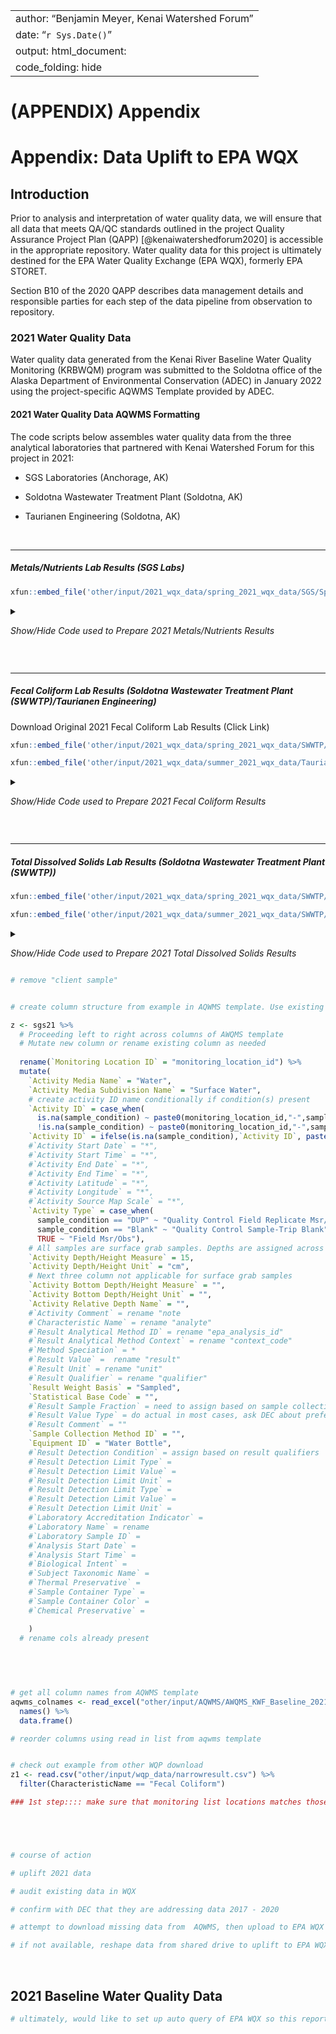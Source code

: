```{=html}
<style type="text/css">
details:hover { cursor: pointer }
</style>
```
---
author: "Benjamin Meyer, Kenai Watershed Forum"
date: "`r Sys.Date()`"
output: html_document:
  code_folding: hide
---

# (APPENDIX) Appendix {.unnumbered}

# Appendix: Data Uplift to EPA WQX

## Introduction

Prior to analysis and interpretation of water quality data, we will ensure that all data that meets QA/QC standards outlined in the project Quality Assurance Project Plan (QAPP) [@kenaiwatershedforum2020] is accessible in the appropriate repository. Water quality data for this project is ultimately destined for the EPA Water Quality Exchange (EPA WQX), formerly EPA STORET.

Section B10 of the 2020 QAPP describes data management details and responsible parties for each step of the data pipeline from observation to repository.

### 2021 Water Quality Data

Water quality data generated from the Kenai River Baseline Water Quality Monitoring (KRBWQM) program was submitted to the Soldotna office of the Alaska Department of Environmental Conservation (ADEC) in January 2022 using the project-specific AQWMS Template provided by ADEC.



#### 2021 Water Quality Data AQWMS Formatting

The code scripts below assembles water quality data from the three analytical laboratories that partnered with Kenai Watershed Forum for this project in 2021:

-   SGS Laboratories (Anchorage, AK)

-   Soldotna Wastewater Treatment Plant (Soldotna, AK)

-   Taurianen Engineering (Soldotna, AK)

<br>

***


##### Metals/Nutrients Lab Results (SGS Labs)

```r
xfun::embed_file('other/input/2021_wqx_data/spring_2021_wqx_data/SGS/Spring 2021 Results from SGS.pdf', text = "Download Original 2021 Metals/Nutrients Lab Results from SGS.pdf")

```


<details>

<summary>

*Show/Hide Code used to Prepare 2021 Metals/Nutrients Results*

</summary>


```r

# clear environment
rm(list=ls())

# load packages
library(tidyverse)
library(readxl)
library(openxlsx)
library(data.table)
library(stringr)
library(magrittr)
library(janitor)
library(hms)
library(lubridate)

xfun::pkg_load2(c("htmltools", "mime"))


# Assign 2021 Field Sample Dates 

# Spring 2021 sampling date
spring21_sample_date <- "5/11/2021"

# Summer 2021 Sampling Date
summer21_sample_date <-"8/27/2021"

################################################################################################################
######################################### Read in  and Clean SGS/ALS Data ######################################
################################################################################################################


############################ Part A: SGS Data Read In #############################

## Reformat SGS data downloaded from their server client (SGS Engage) to match AQWMS template

### spring 2021 SGS data

#### read in results downloaded from SGS 
spring_sgs21 <- read_excel("other/input/2021_wqx_data/spring_2021_wqx_data/SGS/Spring 2021 Results from SGS.xlsx", sheet = "Report", skip = 4) %>%
  mutate(`Lab Sample` = as.double(`Lab Sample`)) %>%
  # assign field sample date
  mutate(sample_date = spring21_sample_date) %>%
  clean_names()

### summer 2021 SGS data

#### read in results downloaded from SGS 
summer_sgs21 <- read_excel("other/input/2021_wqx_data/summer_2021_wqx_data/SGS/SGS_results_Summer2021.xlsx", sheet = "Report", skip = 4) %>%
  # filter out extraneous info
  filter(!`Client Sample` %in%c("Sample Comments","Client Sample Id"),
         !`Matrix` %in% "200.7 Total Ca, Fe, Mg were analyzed by ALS of Kelso, WA.",
         !is.na(`Lab Sample`)) %>%
  # remove blank columns
  select(-starts_with("...")) %>%
  # assign field sample date
  mutate(sample_date = summer21_sample_date) %>%
  clean_names()

# transform column types to prep for join
summer_sgs21 %<>%
  mutate(lab_sample = as.double(lab_sample),
         reporting_limit = as.double(reporting_limit))

# append spring and summer 2021 results
sgs21 <- bind_rows(spring_sgs21,summer_sgs21) %>%
  # add lab name
  mutate(lab_name = "SGS North America, Anchorage, Alaska") %>%
  # make lab sample column character
  transform(lab_sample = as.character(lab_sample))

rm(spring_sgs21,summer_sgs21)



# Original SGS engage downloads did not contain lab batch info (grey boxes in PDF doc). Acquired upon request in Feb 2022. 
# We need to join batch info to overall results

# read in
spring_batch_sgs21 <- read.csv("other/input/2021_wqx_data/spring_2021_wqx_data/SGS/spring_2021_sgs_batch_info.csv")
summer_batch_sgs21 <- read.csv("other/input/2021_wqx_data/summer_2021_wqx_data/SGS/summer_2021_sgs_batch_info.csv")

# clean up and retain only useful columns
batch_sgs21 <- bind_rows(spring_batch_sgs21,summer_batch_sgs21) %>%
  clean_names() %>%
  remove_empty() %>%
  filter(str_detect(project_id,"Kenai")) %>%
  select(sample_id,
         collect_date,
         lab_sample_id,
         rec_date,
         run_date_time,
         extracted_date,
         analyte,
         analyst)


```





```r




###################### Part B: ALS Data Read In #############################

## SGS subcontracted analyses of Ca, Fe, and Mg to ALS laboratories (Kelso, WA). These results are not included in the spreadsheet download from SGS engage and were entered manually in to seperate spring and summer "ALS" named spreadsheets

#### read in spring 2021 results from ALS 
spring_als21 <- read_excel("other/input/2021_wqx_data/spring_2021_wqx_data/SGS/Spring 2021 Total Metals from ALS Lab.xlsx", skip = 5) %>%
  # assign field sample date
  mutate(sample_date = spring21_sample_date) %>%
  clean_names()

#### read in summer 2021 results from ALS 
summer_als21 <- read_excel("other/input/2021_wqx_data/summer_2021_wqx_data/SGS/ALS_Data_Results_Summer_2021.xlsx", skip = 5) %>%
  # assign field sample date
  mutate(sample_date = summer21_sample_date) %>%
  clean_names()

# join spring and summer 2021 datasets
als21 <- bind_rows(spring_als21,summer_als21)

# remove old dataframes
rm(spring_als21,summer_als21)

# prep ALS data to be joined with SGS data
als21 %<>%
  rename(client_sample = client_id,
         lab_sample = lab_id,
         reporting_limit = mrl,
         analysis = method) %>%
  select(-qc1,-data_entry,-qc2) %>%
  # transform column types as needed for join in next step
  transform(lab_sample = as.character(lab_sample),
            analysis = as.character(analysis),
            result = as.character(result)) %>%
  # add lab name
  mutate(lab_name = "ALS Environmental - Kelso Laboratory",
         # assign matric type
         matrix = "Water (Surface, Eff., Ground)")

# join SGS data with ALS data
sgs21 <- bind_rows(sgs21,als21) 

rm(als21)







############### Part C: Address spelling/format issues and inconsistent sample/site names ######################

# upon visual inspection, we can see that the location names in the AQWMS template differ slightly from the place names in the SGS report (spelling and name inconsistencies).

  
# move info about duplicate sample and/or sample blank status into separate column
sgs21 %<>%
  mutate(sample_condition = case_when(
    grepl("Blank",client_sample) ~ "Blank",
    grepl("DUP",client_sample) ~ "DUP")) %>%
  # remove "DUP" designation from client_sample column
  mutate(client_sample = str_replace(client_sample, "DUP", "")) 

  
# remove from "client_sample" names the text containing the suffixes Diss/Dis (Dissolved metals sample) since we only want a list of unique sites. (Solution for this step found at https://stackoverflow.com/questions/29271549/replace-all-occurrences-of-a-string-in-a-data-frame)
sgs21 %<>%  
  mutate(client_sample = (str_replace(client_sample, "Diss|Dis|DUP", ""))) %>%
  
  # remove "Diss" suffix and "EP" prefix from "analysis" column
  mutate(analysis = str_replace(analysis, "Diss", "")) %>%
  # note trailing space after "EP200.8 "
  mutate(analysis = str_replace(analysis,"EP200.8 ","200.8")) %>%

  # address the one stubborn site name still containing "Diss"
  mutate(client_sample = case_when(
    client_sample == "RM0-No Name Creek  Diss" ~ "RM0-No Name Creek",
    TRUE ~ client_sample)) 
  
  
# We need to remove white spaces, apostrophes, and dashes. Join functions such as "left_join" are often uncooperative with these types of strings
  
sgs21 %<>%
    # remove excess white spaces
  mutate(client_sample = str_trim(client_sample,"both")) %>%
  mutate(client_sample = str_squish(client_sample)) %>%
  
  # make remaining white spaces underscores
  mutate(client_sample = gsub("\\s+","_",client_sample)) %>%
  
  # remove apostrophes
  mutate(client_sample = gsub("\\'","",client_sample)) %>%
  
  # replace dashes with underscores
  mutate(client_sample = gsub("\\-","_",client_sample)) %>%
  
  # replace multiple underscores with single
  mutate(client_sample = gsub("\\__","_",client_sample)) %>%
  mutate(client_sample = gsub("\\___","_",client_sample))

# apply note regarding trip blanks (for BTEX organics)
# assigned in sequence as encountered on chain of custody
sgs21 %<>%
  mutate(note = case_when(
    grepl("Trip_Blank_1", client_sample) ~ "KWF Crew, RM1.5_Kenai_City_Dock",
    grepl("Trip_Blank_2", client_sample) ~ "USFWS Crew, RM6.5_Cunningham_Park",
    grepl("Trip_Blank_3", client_sample) ~ "DEC Crew, RM40_Bings_Landing",
    grepl("Trip_Blank_4", client_sample) ~ "DEC Crew, RM43_Upstream_of_Dow_Island"))
  
  
# seperate result qualifiers (U, J, B) in to a new column
sgs21 %<>%
  mutate(qualifier = str_extract(result,"[aA-zZ]+")) %>%
  mutate(result = str_remove(result,"[aA-zZ]+")) %>%
  
  # again replace multiple underscores with single
  mutate(client_sample = gsub("\\__","_",client_sample)) 







############## Part D: Prepare SGS/ALS Location/Site Names ##########################

# In preparation for a join to AQWMS table, we will manually generate a match table csv file that we can use 

## generate list of unique site names from 2021 SGS data
sgs21_sitenames <- data.table(unique(sgs21$client_sample)) 
  

# generate list of unique site names from 2021 AQWMS template
aqwms21_sitenames <- read_excel("other/input/AQWMS/AWQMS_KWF_Baseline_2021.xlsx", sheet = "Monitoring Locations") %>%
  select("Monitoring Location Name", "Monitoring Location ID") %>%
  distinct()

# write 2021 sgs site names to an excel file
site_match_table_path <- "other/input/AQWMS/sgs_site_names_matching_table.xlsx"
write.xlsx(sgs21_sitenames, site_match_table_path) 

# create an excel file with two sheets: a.) SGS site names, and b.) AQWMS site names
wb <- loadWorkbook(site_match_table_path)
addWorksheet(wb,"Sheet2")
writeData(wb,"Sheet2",aqwms21_sitenames)
saveWorkbook(wb,site_match_table_path,overwrite = TRUE)


# Using these two tables, we will manually create a new file titled "sgs_site_names_matching_table_manual_edit.xlsx" and manually match up the two disparate naming systems. Performed by B Meyer January 2022. 


# append "Monitoring Location Name" and "Monitoring Location ID" info from WQX to spring 2021 SGS data

## read in site names join table
sitenames21_match <- read_excel("other/input/AQWMS/sgs_site_names_matching_table_manual_edit.xlsx") %>%
  select(`Monitoring Location Name`,`Monitoring Location ID`,sgs_sitenames) %>%
  rename(client_sample = sgs_sitenames)

# append monitoring location names
sgs21 %<>%
  left_join(sitenames21_match, by = "client_sample") %>%
  clean_names() 

# remove dfs
rm(sgs21_sitenames,aqwms21_sitenames)

# remove old "client_sample"column
sgs21 %<>% select(-client_sample)






######################## Part E: "Result Analytical Method Context" name rectification ######################

# In the AQWMS template, the EPA names that will go in the column "Result Analytical Method ID" do not exactly match the names provided by the laboratory (SGS). After communicating with SGS on 2/8/2022, we are able to cross-walk between the two naming systems. These matches are documented in the excel file "analysis_code_matching_table.xlsx."

# assign "Result Analytical Method ID" and "Result Analytical Method Context" to dataset using matching table

# read in matching table
analysis_code_matching_table <- read_excel("other/input/AQWMS/analysis_code_matching_table.xlsx") %>%
  select(-Comments,-`EPA Name`) %>%
  clean_names() %>%
  rename(analysis = sgs_analysis_code) %>%
  # remove "EP" prefix from method "EP200.8"
  mutate(analysis = str_replace(analysis,"EP200.8","200.8"))
  

# read in AQWMS Analytical Methods list
aqwms_analytical_methods <- read_excel("other/input/AQWMS/AWQMS_KWF_Baseline_2021.xlsx", sheet = "Analytical Methods") %>%
  select("ID","Context Code") %>%
  clean_names() %>%
  rename(epa_analysis_id = id) 

# join two tables above
epa_analysis_codes <- inner_join(aqwms_analytical_methods,analysis_code_matching_table, by = "epa_analysis_id") %>%
  filter(!context_code %in% c("USEPA Rev 5.4",
                              "APHA (1997)",
                              "APHA (1999)")) 

# join EPA analysis IDs and context codes to overall dataset
sgs21 %<>%
  left_join(epa_analysis_codes, by = "analysis")


rm(analysis_code_matching_table,aqwms_analytical_methods,epa_analysis_codes)



######################## Part F: Assign lab analysis in/out dates ######################

# TBD if necessary


########################## Miscellaneous Steps #########################################

# rectify select colum classes

sgs21 %<>%
  transform(sample_date = mdy(sample_date))
```

</details>

<br>

***

##### Fecal Coliform Lab Results (Soldotna Wastewater Treatment Plant (SWWTP)/Taurianen Engineering)

Download Original 2021 Fecal Coliform Lab Results (Click Link)


```r
xfun::embed_file('other/input/2021_wqx_data/spring_2021_wqx_data/SWWTP/KRWF Fecal 05-11-21.xls', text = "Download Original Spring 2021 Fecal Lab Results from SWWTP")

```

```r
xfun::embed_file('other/input/2021_wqx_data/summer_2021_wqx_data/Taurianen/FecalColiform_Results_Summer2021.pdf', text = "Download Original Summer 2021 Fecal Coliform Lab Results from Taurianen")

```

<details>

<summary>

*Show/Hide Code used to Prepare 2021 Fecal Coliform Results* 

</summary>


```r

############################################################################################################
##################################### Read in  and Clean SWWTP / Taurianen FC Data #########################
############################################################################################################

########################### Part A: SWWTP FC Data Read In ##################################################
swwtp_spring21 <- read_excel("other/input/2021_wqx_data/spring_2021_wqx_data/SWWTP/KRWF Fecal 05-11-21.xls", skip = 11) %>%
  clean_names() %>%

## fix site naming and terminology

# move info about duplicate sample and/or sample blank status into separate column
  mutate(sample_condition = case_when(
    grepl("BLANK",sample_location_rm) ~ "Lab Blank",
    grepl("DUP",sample_location_rm) ~ "DUP",
    grepl("POSITIVE",sample_location_rm) ~ "Positive Control")) %>%
  # remove "BLANK", and "POSITIVE designation from sample_location column
  mutate(sample_location_rm = (str_replace(sample_location_rm, "BLANK|POSITIVE", ""))) 

# remove "DUP" from site name column and trim white spaces in site name column
swwtp_spring21 %<>%
  mutate(sample_location_rm = str_remove(sample_location_rm,"DUP")) %>%
  mutate(sample_location_rm = str_trim(sample_location_rm,"right"))


# address different site naming systems
# use manually generated matching table
# read in matching table and match
swwtp_spring21_site_matching <- read_excel("other/input/AQWMS/swwtp_site_names_matching_table_manual_edit.xlsx") 

# join
swwtp_spring21 %<>%  
  full_join(swwtp_spring21_site_matching) %>%
  select(-sample_location_rm)

rm(swwtp_spring21_site_matching)


## fix lab analysis times and dates
swwtp_spring21 %<>%
  # lab processing time/date
  mutate(analysis_time_in = as_hms(time_in),
         analysis_date_in = mdy(spring21_sample_date),
         analysis_time_out = as_hms(time_out),
         # see file "other/input/2021_wqx_data/spring_2021_wqx_data/SWWTP/KRWF Fecal 05-11-21.xls for out analysis date
         analysis_date_out = ymd("2021-05-12")) %>%
  select(-time_in,-time_out) %>%
  transform(time_sampled = as_hms(time_sampled)) %>%
  # field sample date and time
  mutate(time_sampled = as_hms(time_sampled), 
         sample_date = mdy(spring21_sample_date))
  


## rename existing column names and create new ones to match sgs21 data format at end of prior code chunk
swwtp_spring21 %<>% 
  rename(lab_sample = dish_number,
         result = colony_count_100m_l) %>%
  mutate(note = paste0("Lab analysis volume = ",ml," mL"),
         matrix = "Water (Surface, Eff., Ground)",
         analysis = "9222 D ~ Membrane filtration test for fecal coliforms",
         analyte = "Fecal Coliform",
         unit = "cfu/100ml",
         # reporting limit value from 2019 QAPP, pg 17
         reporting_limit = 1.0,
         lab_name = "Soldotna Wastewater Treatment Plant",
         mdl = "",
         note = "",
         qualifier = "",
         epa_analysis_id = "9222D",
         context_code = "APHA",
         analyst = "AW") %>%
  clean_names() %>%
  select(-ml,-colony_count) %>%
  # transform to prep for bind with sgs21
  transform(lab_sample = as.character(lab_sample),
            mdl = as.double(mdl))



## join SGS 2021 data to Spring 2021 Fecal Coliform data from SWWTP
dat <- bind_rows(sgs21,swwtp_spring21)

rm(swwtp_spring21)





########################### Part B: Taurianen FC Data Read In (Summer 2021) ##############################################

## read in taurianen summer 2021 results
taur_summer21 <- read_excel("other/input/2021_wqx_data/summer_2021_wqx_data/Taurianen/Fecal_Coliform_Results_Spreadsheet.xlsx", skip = 3) %>%
  clean_names() %>%
  select(-qc1,-data_entry,-qc2) %>%
  
## move info about duplicate sample and/or sample blank status into separate column
  mutate(sample_condition = case_when(
    grepl("DUP",sample_location) ~ "DUP")) %>%
  # remove "DUP" designation from sample_location column
  mutate(sample_location = (str_replace(sample_location, "_DUP", ""))) %>%
  # trim white spaces in site name column
  mutate(sample_location = str_trim(sample_location,"right")) %>%
  
## add known info about times/dates, correct formats and column names
  mutate(sample_date = mdy(summer21_sample_date),
         analysis_date_in = mdy(summer21_sample_date),
         analysis_time_in = as_hms(time_relinquished),
         analysis_date_out = mdy("8/28/2021"),
         analysis_time_out = as_hms(time_tested), 
         sample_date = mdy(summer21_sample_date),
         # drop old columns
         .keep = "unused") %>%
  select(-date_of_testing) %>%
  transform(time_sampled = as_hms(time_sampled)) %>%
  
## add lab name
  mutate(lab_name = "Taurianen Engineering")
  

## fix site naming and terminology

# generate spreadsheet of unique site names from taurianen dataset 
taur_summer21_sites <- data.frame(unique(taur_summer21$sample_location)) %>%
  rename(sample_location = unique.taur_summer21.sample_location.)

# export site names list to spreadsheet
write.xlsx(taur_summer21_sites, "other/input/AQWMS/taurianen_site_names_matching_table.xlsx")

# manually edit a new spreadsheet such that taurianen site names are paired iwth AWQMS site names
# read in manually edited site names sheet
taur_summer21_sites <- read_excel("other/input/AQWMS/taurianen_site_names_matching_table_manual_edit.xlsx") 

# join AWQMS site names to taurianen data
# taur_summer21 <- left_join(taur_summer21,sitenames21_match,by = "sample_location") 

# here, we are unsuccessful for the join by "sample_location" here for two sites (Poachers and Dow Island) foir unclear reasons. Attempted various fixes to allow left_join to proceed correctly but unsuccessful. 
# temporary work around: export this current stage of dataframe, manually input sites, then re-import dataframe. 

# export
#write.xlsx(taur_summer21,"other/input/AQWMS/taur_summer21_temp.xlsx")

# manually input missing site names

# re-import
taur_summer21 <- read.xlsx("other/input/AQWMS/taur_summer21_temp.xlsx")


## add and/or rename other columns to match SWWTP dataframe structure
taur_summer21 %<>%
  clean_names() %>%
  select(-direct_count,-neg_pos,-sample_location) %>%
  rename(result = number_of_colonies) %>%

  mutate(note = "",
         matrix = "Water (Surface, Eff., Ground)",
         analysis = "9222 D ~ Membrane filtration test for fecal coliforms",
         analyte = "Fecal Coliform", 
         unit = "cfu/100ml",
         reporting_limit = 1,
         mdl = "",
         qualifier = "",
         epa_analysis_id = "922D",
         context_code = "APHA") %>%
  transform(time_sampled = as_hms(time_sampled),
            result = as.character(result),
            analysis_time_in = as_hms(analysis_time_in),
            analysis_time_out = as_hms(analysis_time_out),
            analysis_date_in = excel_numeric_to_date(analysis_date_in),
            analysis_date_out = excel_numeric_to_date(analysis_date_out),
            sample_date = excel_numeric_to_date(sample_date),
            mdl = as.double(mdl))
  

# join 2021 Taurianen Fecal Coliform data into overall dataframe
dat <- bind_rows(dat,taur_summer21)
  

rm(taur_summer21,taur_summer21_sites)

```

</details>

<br>



***

##### Total Dissolved Solids Lab Results (Soldotna Wastewater Treatment Plant (SWWTP))


```r
xfun::embed_file('other/input/2021_wqx_data/spring_2021_wqx_data/SWWTP/KRWF TSS MONITORING 05-11-21.xls', text = "Download Original Spring 2021 Total Suspended Solids Results from SWWTP.xls")
```

```r
xfun::embed_file('other/input/2021_wqx_data/summer_2021_wqx_data/SWWTP/KRWF TSS MONITORING 07-28-21.xls', text = "Download Original Summer 2021 Total Suspended Solids Results from SWWTP.xls")
```


<details>

<summary>

*Show/Hide Code used to Prepare 2021 Total Dissolved Solids Results* 

</summary>


```r
# SWWTP Spring 2021 data
## Reformat TSS data to match AQWMS template
swwtp_tss_spring21 <- read_excel('other/input/2021_wqx_data/spring_2021_wqx_data/SWWTP/KRWF TSS MONITORING 05-11-21.xls', skip = 1) %>%
  clean_names()

swwtp_tss_summer21 <- read_excel('other/input/2021_wqx_data/summer_2021_wqx_data/SWWTP/KRWF TSS MONITORING 07-28-21.xls', skip = 1) %>%
  clean_names()


```

</details>




```r
# remove "client sample"


# create column structure from example in AQWMS template. Use existing input from SGS results if applicable, specify value from "Permitted Values" tab if SGS input not applicable or not yet specified

z <- sgs21 %>%
  # Proceeding left to right across columns of AWQMS template
  # Mutate new column or rename existing column as needed
  
  rename(`Monitoring Location ID` = "monitoring_location_id") %>%
  mutate(
    `Activity Media Name` = "Water",
    `Activity Media Subdivision Name` = "Surface Water",
    # create activity ID name conditionally if condition(s) present
    `Activity ID` = case_when(
      is.na(sample_condition) ~ paste0(monitoring_location_id,"-",sample_date,"-",analyte),
      !is.na(sample_condition) ~ paste0(monitoring_location_id,"-",sample_date,"-",analyte,"-",sample_condition)),
    `Activity ID` = ifelse(is.na(sample_condition),`Activity ID`, paste0(`Activity ID`,"-",sample_condition)),
    #`Activity Start Date` = "*",
    #`Activity Start Time` = "*",
    #`Activity End Date` = "*",
    #`Activity End Time` = "*",
    #`Activity Latitude` = "*",
    #`Activity Longitude` = "*",
    #`Activity Source Map Scale` = "*",
    `Activity Type` = case_when(
      sample_condition == "DUP" ~ "Quality Control Field Replicate Msr/Obs",
      sample_condition == "Blank" ~ "Quality Control Sample-Trip Blank",
      TRUE ~ "Field Msr/Obs"),
    # All samples are surface grab samples. Depths are assigned across the board here as 6 inches (~15 cm) 
    `Activity Depth/Height Measure` = 15,
    `Activity Depth/Height Unit` = "cm",
    # Next three column not applicable for surface grab samples
    `Activity Bottom Depth/Height Measure` = "",
    `Activity Bottom Depth/Height Unit` = "",
    `Activity Relative Depth Name` = "",
    #`Activity Comment` = rename "note
    #`Characteristic Name` = rename "analyte"
    #`Result Analytical Method ID` = rename "epa_analysis_id"
    #`Result Analytical Method Context` = rename "context_code"
    #`Method Speciation` = *
    #`Result Value` =  rename "result"
    #`Result Unit` = rename "unit"
    #`Result Qualifier` = rename "qualifier"
    `Result Weight Basis` = "Sampled",
    `Statistical Base Code` = "",
    #`Result Sample Fraction` = need to assign based on sample collection type
    #`Result Value Type` = do actual in most cases, ask DEC about preference for blank correction
    #`Result Comment` = ""
    `Sample Collection Method ID` = "",
    `Equipment ID` = "Water Bottle",
    #`Result Detection Condition` = assign based on result qualifiers
    #`Result Detection Limit Type` = 
    #`Result Detection Limit Value` = 
    #`Result Detection Limit Unit` = 
    #`Result Detection Limit Type` = 
    #`Result Detection Limit Value` = 
    #`Result Detection Limit Unit` = 
    #`Laboratory Accreditation Indicator` = 
    #`Laboratory Name` = rename
    #`Laboratory Sample ID` = 
    #`Analysis Start Date` = 
    #`Analysis Start Time` = 
    #`Biological Intent` = 
    #`Subject Taxonomic Name` =
    #`Thermal Preservative` = 
    #`Sample Container Type` = 
    #`Sample Container Color` = 
    #`Chemical Preservative` = 

    )
  # rename cols already present
  
   

    

# get all column names from AQWMS template
aqwms_colnames <- read_excel("other/input/AQWMS/AWQMS_KWF_Baseline_2021.xlsx", sheet = "KWF Baseline AWQMS Template") %>%
  names() %>%
  data.frame()

# reorder columns using read in list from aqwms template



```

```r
# check out example from other WQP download
z1 <- read.csv("other/input/wqp_data/narrowresult.csv") %>%
  filter(CharacteristicName == "Fecal Coliform")

### 1st step:::: make sure that monitoring list locations matches those currently match those in DEC AQWMS database (AWQMS public login: https://awqms2.goldsystems.com/Login.aspx, username akpublic, no password)






```





```r

# course of action

# uplift 2021 data

# audit existing data in WQX

# confirm with DEC that they are addressing data 2017 - 2020

# attempt to download missing data from  AQWMS, then upload to EPA WQX

# if not available, reshape data from shared drive to uplift to EPA WQX (big task)

```

<br>

## 2021 Baseline Water Quality Data

```r

# ultimately, would like to set up auto query of EPA WQX so this report updates automatically (github actions or other methods...?); eg see front matter guts of https://geocompr.robinlovelace.net/.

```
